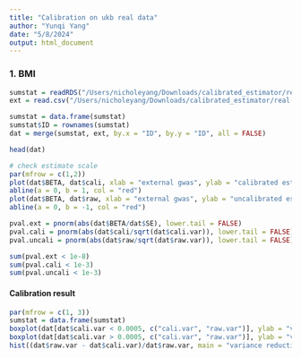 ```yaml
---
title: "Calibration on ukb real data"
author: "Yunqi Yang"
date: "5/8/2024"
output: html_document
---
```


### 1. BMI

```r
sumstat = readRDS("/Users/nicholeyang/Downloads/calibrated_estimator/real-data-analysis/sib_result/sib_calibration_bmi.rds")
ext = read.csv("/Users/nicholeyang/Downloads/calibrated_estimator/real-data-analysis/combined_bmi.linear", sep = "\t")
```

```r
sumstat = data.frame(sumstat)
sumstat$ID = rownames(sumstat)
dat = merge(sumstat, ext, by.x = "ID", by.y = "ID", all = FALSE)
```

```r
head(dat)
```

```r
# check estimate scale
par(mfrow = c(1,2))
plot(dat$BETA, dat$cali, xlab = "external gwas", ylab = "calibrated estimator")
abline(a = 0, b = 1, col = "red")
plot(dat$BETA, dat$raw, xlab = "external gwas", ylab = "uncalibrated estimator")
abline(a = 0, b = -1, col = "red")

```

```r
pval.ext = pnorm(abs(dat$BETA/dat$SE), lower.tail = FALSE)
pval.cali = pnorm(abs(dat$cali/sqrt(dat$cali.var)), lower.tail = FALSE)
pval.uncali = pnorm(abs(dat$raw/sqrt(dat$raw.var)), lower.tail = FALSE)

sum(pval.ext < 1e-8)
sum(pval.cali < 1e-3)
sum(pval.uncali < 1e-3)
```

#### Calibration result

```r

par(mfrow = c(1, 3))
sumstat = data.frame(sumstat)
boxplot(dat[dat$cali.var < 0.0005, c("cali.var", "raw.var")], ylab = "variance")
boxplot(dat[dat$cali.var > 0.0005, c("cali.var", "raw.var")], ylab = "variance")
hist((dat$raw.var - dat$cali.var)/dat$raw.var, main = "variance reduction", xlab = "")
```




